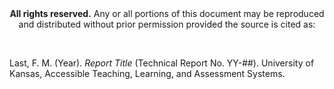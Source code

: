 <center>**All rights reserved.** Any or all portions of this document may be reproduced and distributed without prior permission provided the source is cited as:</center></br>

<p class="hangingindent">
Last, F. M. (Year). *Report Title* (Technical Report No. YY-##). University of Kansas, Accessible Teaching, Learning, and Assessment Systems.
</p>

